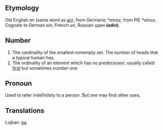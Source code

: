 == Etymology ==
Old English ''an'' (same word as [[an]]), from Germanic ''*ainaz'', from PIE ''*oinos''. Cognate to German ''ein'', French ''un'', Russian ''один'' '''(odin)'''.

== Number ==
# The cardinality of the smallest nonempty set. The number of heads that a typical human has.
# The ordinality of an element which has no predecessor; usually called [[first]] but sometimes ''number one''.

== Pronoun ==
Used to refer indefinitely to a person. But ''one'' may find other uses.

== Translations ==
Lojban: [[pa]]